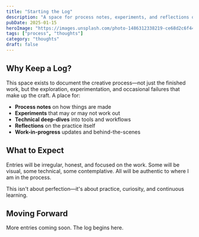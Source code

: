 ```yaml
---
title: "Starting the Log"
description: "A space for process notes, experiments, and reflections on craft. This journal documents the journey—the messy middle, the breakthroughs, and everything in between."
pubDate: 2025-01-15
heroImage: "https://images.unsplash.com/photo-1486312338219-ce68d2c6f44d?w=1200&h=630&fit=crop"
tags: ["process", "thoughts"]
category: "thoughts"
draft: false
---
```


## Why Keep a Log?

This space exists to document the creative process—not just the finished work, but the exploration, experimentation, and occasional failures that make up the craft. A place for:

- **Process notes** on how things are made
- **Experiments** that may or may not work out  
- **Technical deep-dives** into tools and workflows
- **Reflections** on the practice itself
- **Work-in-progress** updates and behind-the-scenes

## What to Expect

Entries will be irregular, honest, and focused on the work. Some will be visual, some technical, some contemplative. All will be authentic to where I am in the process.

This isn't about perfection—it's about practice, curiosity, and continuous learning.

## Moving Forward

More entries coming soon. The log begins here.
